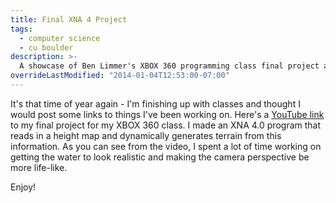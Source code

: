 ```yaml
---
title: Final XNA 4 Project
tags:
  - computer science
  - cu boulder
description: >-
  A showcase of Ben Limmer's XBOX 360 programming class final project at CU Boulder
overrideLastModified: "2014-01-04T12:53:00-07:00"
---
```


It's that time of year again - I'm finishing up with classes and thought I would post some links to things I've been
working on. Here's a [YouTube link](http://www.youtube.com/watch?v=D5X7gGVM3FU) to my final project for my XBOX 360
class. I made an XNA 4.0 program that reads in a height map and dynamically generates terrain from this information. As
you can see from the video, I spent a lot of time working on getting the water to look realistic and making the camera
perspective be more life-like.

Enjoy!
